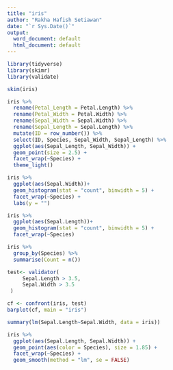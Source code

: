 ```yaml
---
title: "iris"
author: "Rakha Hafish Setiawan"
date: "`r Sys.Date()`"
output:
  word_document: default
  html_document: default
---
```


```r
library(tidyverse)
library(skimr)
library(validate)
```

```r
skim(iris)
```



```r
iris %>%
  rename(Petal_Length = Petal.Length) %>%
  rename(Petal_Width = Petal.Width) %>%
  rename(Sepal_Width = Sepal.Width) %>%
  rename(Sepal_Length = Sepal.Length) %>%
  mutate(ID = row_number()) %>%
  select(ID, Species, Sepal_Width, Sepal_Length) %>%
  ggplot(aes(Sepal_Length, Sepal_Width)) +
  geom_point(size = 2.5) +
  facet_wrap(~Species) +
  theme_light()
```

```r
iris %>%
  ggplot(aes(Sepal.Width))+
  geom_histogram(stat = "count", binwidth = 5) +
  facet_wrap(~Species) +
  labs(y = "")
```
```r
iris %>%
  ggplot(aes(Sepal.Length))+
  geom_histogram(stat = "count", binwidth = 5) +
  facet_wrap(~Species)
```

```r
iris %>%
  group_by(Species) %>%
  summarise(Count = n())
```
```r
test<- validator(
     Sepal.Length > 3.5,
     Sepal.Width > 3.5
 )
```

```r
cf <- confront(iris, test)
barplot(cf, main = "iris")
```

```r
summary(lm(Sepal.Length~Sepal.Width, data = iris))
```
```r

iris %>%
  ggplot(aes(Sepal.Length, Sepal.Width)) +
  geom_point(aes(color = Species), size = 1.85) +
  facet_wrap(~Species) +
  geom_smooth(method = "lm", se = FALSE)

```




